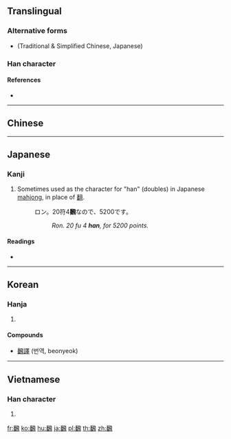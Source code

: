 {{character info/new}}
{{also|翻}}
==Translingual==

===Alternative forms===
* {{l|mul|翻}} (Traditional & Simplified Chinese, Japanese)

===Han character===
{{Han char|rn=183|rad=飛|as=12|sn=21|four=|canj=HWNOO|ids=⿰番飛}}

====References====
* {{Han ref|kx=1415.250|dkj=44009|dj=1939.060|hdz=74514.020|uh=98DC|ud=39132}}

----

==Chinese==
{{zh-see|翻|v}}

----

==Japanese==

===Kanji===
{{ja-kanji|grade=|rs=飛12}}

# Sometimes used as the character for "han" (doubles) in Japanese [[mahjong]], in place of [[翻]].
#: ロン。20符4'''飜'''なので、5200です。
#:: ''Ron. 20 fu 4 '''han''', for 5200 points.''

====Readings====
* {{ja-readings|on=[[ほん]] (hon), [[はん]] (han)|kun=[[ひるがえる]] (hirugaeru)}}

----

==Korean==

===Hanja===
{{ko-hanja|hangeul=[[번]]|eumhun=|rv=beon|mr=pŏn|y=pen}}

# {{defn|lang=ko|sort=飛12}}

====Compounds====
* [[飜譯]] (번역, beonyeok)

----

==Vietnamese==

===Han character===
{{vi-hantu|[[phiên]]|rs=飛12}}

# {{defn|lang=vi|sort=飛12}}

[[fr:飜]]
[[ko:飜]]
[[hu:飜]]
[[ja:飜]]
[[pl:飜]]
[[th:飜]]
[[zh:飜]]